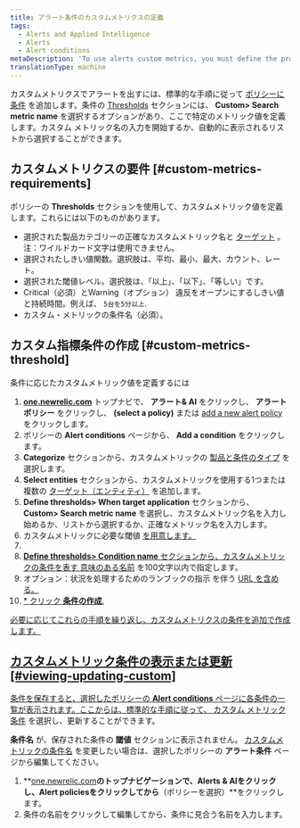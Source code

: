 ```yaml
---
title: アラート条件のカスタムメトリクスの定義
tags:
  - Alerts and Applied Intelligence
  - Alerts
  - Alert conditions
metaDescription: 'To use alerts custom metrics, you must define the product and entity, select the exact custom metric name, and define the thresholds.'
translationType: machine
---
```


カスタムメトリクスでアラートを出すには、標準的な手順に従って [ポリシーに条件](/docs/alerts/new-relic-alerts-beta/configuring-alert-policies/define-alert-conditions) を追加します。条件の [Thresholds](/docs/alerts/new-relic-alerts-beta/configuring-alert-policies/define-thresholds-trigger-alert) セクションには、 **Custom> Search metric name** を選択するオプションがあり、ここで特定のメトリック値を定義します。カスタム メトリック名の入力を開始するか、自動的に表示されるリストから選択することができます。

## カスタムメトリクスの要件 [#custom-metrics-requirements]

ポリシーの **Thresholds** セクションを使用して、カスタムメトリック値を定義します。これらには以下のものがあります。

* 選択された製品カテゴリーの正確なカスタムメトリック名と [ターゲット](/docs/alerts/new-relic-alerts-beta/configuring-alert-policies/select-product-targets-alert-condition) 。注：ワイルドカード文字は使用できません。
* 選択されたしきい値関数。選択肢は、平均、最小、最大、カウント、レート。
* 選択された閾値レベル。選択肢は、「以上」、「以下」、「等しい」です。
* Critical（必須）とWarning（オプション） 違反をオープンにするしきい値と持続時間。例えば、 `5台を5分以上`.
* カスタム・メトリックの条件名（必須）。

## カスタム指標条件の作成 [#custom-metrics-threshold]

条件に応じたカスタムメトリック値を定義するには

1. **[one.newrelic.com](https://one.newrelic.com/ "新しいウィンドウにリンクが開きます。")** トップナビで、 **アラート& AI** をクリックし、 **アラートポリシー** をクリックし、 **(select a policy)** または [add a new alert policy](/docs/alerts/new-relic-alerts-beta/configuring-alert-policies/name-or-rename-alert-policy) をクリックします。
2. ポリシーの **Alert conditions** ページから、 **Add a condition** をクリックします。
3. **Categorize** セクションから、カスタムメトリックの [製品と条件のタイプ](/docs/alerts/new-relic-alerts-beta/configuring-alert-policies/define-alert-conditions) を選択します。
4. **Select entities** セクションから、カスタムメトリックを使用する1つまたは複数の [ターゲット（エンティティ）](/docs/alerts/new-relic-alerts-beta/configuring-alert-policies/select-product-targets-alert-condition) を追加します。
5. **Define thresholds> When target application** セクションから、 **Custom> Search metric name** を選択し、カスタムメトリック名を入力し始めるか、リストから選択するか、正確なメトリック名を入力します。
6. カスタムメトリックに必要な閾値 [を用意します。](#custom-metrics-requirements)
7. [](#custom-metrics-requirements)
8. [**Define thresholds> Condition name** セクションから、カスタムメトリックの条件を表す ](#custom-metrics-requirements)[意味のある名前](/docs/alerts/new-relic-alerts-beta/configuring-alert-policies/define-alert-conditions#best-practices-conditions) を100文字以内で指定します。
9. オプション：状況を処理するためのランブックの指示 を伴う [URL を含める。](/docs/alerts/new-relic-alerts-beta/reviewing-alert-incidents/provide-runbook-instructions-alerts)
10. [* クリック **条件の作成**.](/docs/alerts/new-relic-alerts-beta/reviewing-alert-incidents/provide-runbook-instructions-alerts)

[必要に応じてこれらの手順を繰り返し、カスタムメトリクスの条件を追加で作成します。](/docs/alerts/new-relic-alerts-beta/reviewing-alert-incidents/provide-runbook-instructions-alerts)

## [カスタムメトリック条件の表示または更新 [#viewing-updating-custom]](/docs/alerts/new-relic-alerts-beta/reviewing-alert-incidents/provide-runbook-instructions-alerts)

[条件を保存すると、選択したポリシーの **Alert conditions** ページに各条件の一覧が表示されます。ここからは、標準的な手順に従って、 ](/docs/alerts/new-relic-alerts-beta/reviewing-alert-incidents/provide-runbook-instructions-alerts)[カスタム メトリック条件](#custom-metrics-threshold) を選択し、更新することができます。

**条件名** が、保存された条件の **閾値** セクションに表示されません。 [カスタムメトリックの条件名](/docs/alerts/new-relic-alerts-beta/configuring-alert-policies/define-alert-conditions#rename-condition) を変更したい場合は、選択したポリシーの **アラート条件** ページから編集してください。

1. **[one.newrelic.com](https://one.newrelic.com/ "新しいウィンドウにリンクが開きます。")**のトップナビゲーションで、**Alerts & AI**をクリックし、**Alert policies**をクリックしてから**（ポリシーを選択）**をクリックします。
2. 条件の名前をクリックして編集してから、条件に見合う名前を入力します。